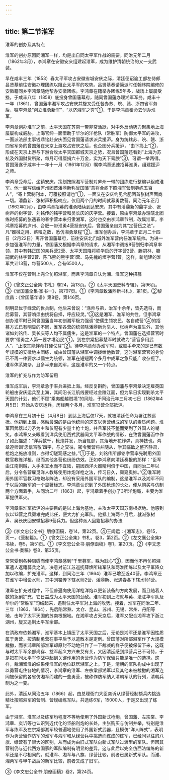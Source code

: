 ```yaml
---
---
---
```

title: 第二节淮军
---



淮军的创办及其特点

淮军的创办原因同湘军一样，均是出自同太平军作战的需要。同治元年二月（1862年3月），李鸿章在安徽安庆组建起淮军，成为维护清朝统治的又一支武装。

早在咸丰三年（1853）春太平军攻占安徽省城安庆之际，清廷便诏谕工部左侍郎吕贤基前往安徽办理团练以阻止太平军的攻势。吕贤基奏请简派时任翰林院编修的安徽籍同乡李鸿章随他帮办安徽团练。李鸿章在籍举办团练5年多，战场上屡屡受挫，于咸丰八年（1858）底投身曾国藩幕府，随同曾国藩办理湘军军务。咸丰十一年（1861），曾国藩率湘军攻占安庆并旋又受任督办苏、皖、赣、浙四省军务后，嘱李鸿章“创立淮勇新军”，“以济湘军之穷”①，于是李鸿章奉命去创办淮军。

李鸿章创办淮军之前，太平天国在苏南一带非常活跃，对中外反动势力聚集地上海屡屡构成威胁。上海官绅一面借助于华尔的洋枪队（常胜军）防御太平军的进攻，一面派法部主事钱鼎铭赴安庆面见曾国藩请求派兵援沪。身为统辖苏、皖、赣、浙四省军务的曾国藩在天京上游攻占安庆之后，也企图分兵援沪，“由下捣上”②，形成在天京上游与下游合攻太平天国都城天京之势，况且曾国藩还看到“上海为苏杭及外国财货所聚，每月可得厘捐六十万金，实为天下膏腴”③，可谓一举两得。曾国藩遂于咸丰十一年十一月（1861年12月）嘱李鸿章迅速招募淮勇，组建援沪之师。

李鸿章受命后，坐镇安庆，策划按照湘军营制对庐州一带的团练进行整编以组成淮军。他一面写信给庐州团首潘鼎新称曾国藩“意将合阁下照湘军营制募练五百人”，“寄上营制刊本，可覆按照请也”①，一面又在安庆约见合肥团首张树声面商一切。潘鼎新、张树声积极响应，仅用两个月的时间就募勇数营。同治元年正月（1862年2月），由李鸿章招募的淮勇陆续到达安庆，其中有潘鼎新的鼎字营、张树声的树字营、刘铭传的铭字营和吴长庆的庆字营。接着，原由李鸿章办理皖北团练时招募的张遇春的春字营本来归隶湘军，这时也交由李鸿章节制，改属淮军。李鸿章招募的庐州、合肥一带淮勇4营抵安庆后，曾国藩亲自为其“定营伍之法”，凡“器械之用、薪粮之数，悉仿湘勇章程”②。淮军创办后，李鸿章于正月二十四日（2月22日）离开曾国藩幕府，前往安庆北门城外淮军营内任淮军统帅。为进一步加强淮军的力量，曾国藩又根据李鸿章的请求，从湘军中调拨8营划归李鸿章率领，其中有韩正国的亲兵营2营、太平天国降将程学启的开字营2营、滕嗣林、滕嗣武的林字营2营、陈飞熊的熊字营1营、马先槐的垣字营1营。这样，新组建的淮军共计13营，每营500人，合有6500人。

淮军不仅在营制上完全仿照湘军，而且李鸿章自认为湘、淮军这种招募

①《曾文正公全集·书札》卷24，第13页。②《太平天国史料专辑》，第96页。③《曾国藩全集·家书一》，第797页。①《李鸿章致潘鼎新书札》，第1页。②黎庶昌：《曾国藩年谱》第8卷，第146页。

制明显优于绿营的世兵制，他后来曾说：“涤帅与弟，治军十余年，皆先选将，而后募营，其营哨须由统将自择，呼应较灵。”③这是湘军、淮军的共性。但李鸿章创办淮军时已同曾国藩当年初创湘军极力强调“使儒生领农民，各自成营”④的招募方式已有明显的不同，淮军各营的统领除潘鼎新为举人、张树声为禀生外，其他诸如刘铭传、吴长庆等人均不属儒生，这是淮军的一个特点。曾国藩在选择营官时要求“带勇之人第一要才堪治民”①。到左宗棠招募楚军时就改为“营官多用武人”，“止取其能拌命打硬仗耳”②。待李鸿章创办淮军时，或顺手牵来的是已有数年规模的安徽地主团练，或由曾国藩从湘军中调拨给他数营，这时湘军营官的身份已不再一律要求以儒生为统领，淮军在短短两个多月中成军之急只能广收杂揽了。淮军体系繁杂，且多半来自湘军，这是淮军的又一个特点。

淮军的扩充与作为防军留用

淮军成军后，李鸿章急于率兵进抵上海。经反复斟酌，曾国藩与李鸿章决定雇英国轮船由安庆运兵至上海，其间沿长江航线要经过金陵江面，但为早日实现剿杀太平天国的计划，他们不顾“乘夷船越贼境”的风险，于同治元年三月初七日（1862年4月5日）开始从安庆运兵，历经两个多月，淮军13营全部抵沪。

李鸿章在三月初十日（4月8日）到达上海后仅17天，就被清廷任命为署江苏巡抚。他初到上海，感触最深的是由他统帅的这支以勇营组成的军队的素质问题。淮军因武器以刀矛为主和仅配有少量土枪土炮，并且军装不整而受到了外国人的嘲笑。李鸿章又亲眼看到洋兵使用西式武器同太平军作战的情形，在致曾国藩函中作了如此描述：“洋兵数千，枪炮并发，所当辄靡，其落地开花炸弹，真神技也。鸿章遵师训‘忠信笃敬’四字，与之交往，密令我营将弁随从，学其临敌之整齐静肃，枪炮之施放准则，亦得切磋观感之益。”①于是，刘铭传所部铭字营率先聘用外国教官教练洋枪，继而其他各营也纷纷仿效。正如李鸿章向清廷奏报的那样：“臣军由江南剿贼，入手本宜水而不宜陆，嗣因西洋火器精利倍于中国，自同治二年以后，分令各营雇觅洋人教练使用炸炮洋枪之法，传习日久，颇窥奥妙。”②淮军聘用外国军官教习枪炮与阵法，却没有采用外国军队的编制，这是淮军以及湘军不同于以后的新军的一个显著标志。李鸿章认识到了外国枪炮的长处，便从购买与仿制两个方面着手，从同治二年（1863）起，李鸿章着手创办了3所洋炮局，主要为淮军提供军火。

李鸿章率淮军抵沪的主要目的是以上海为基地，主攻太平天国苏南根据地。他感到仅以13营之兵颇难完成此任，便大力扩充军队。他抵上海两个月后，就派张树声、吴长庆回安徽招募9营兵力。但这种派人回籍招募的办法

③《李文忠公全书》朋僚函稿，卷14，第22页。④王闿运：《湘军志》，卷15，页一，《营制篇》。①《曾文正公全集》书札，卷3，第2页。②《左文襄公全集》书牍，卷5，第51页。①《李文忠公全书·朋僚函稿》卷1，第20页。②《李文忠公全书·奏稿》卷8，第35页。

常常受到各种阻碍而使李鸿章感到“千里募军，殊为耽心”③，因而他不再仿照湘军遣人返籍募兵之法，决意对前江苏巡抚薛焕所辖军队和两淮团练以及太平军降众加以改编，扩充淮军。这样，到同治三年（1864）淮军已增至近40营。李鸿章还在淮军中增设水师，其中刘铭传下辖水师2营，潘鼎新、张遇春各下辖水师1营。

淮军在扩充过程中，不但普遍向使用洋枪洋炮以更新装备的方向发展，而且随着人数的急剧扩充，它日益成为太平天国的劲敌。淮军初到上海就与英、法驻华军队及华尔的“常胜军”勾结起来，遏制住太平军对上海的攻势。接着，淮军在同治二年、三年（1863、1864），先后陷常熟、太仓、昆山、苏州、无锡、常州、丹阳等地，击垮了太平天国的苏南根据地。在湘军攻占天京后，淮军又配合湘军攻下浙江湖州，旋又追剿太平军余部。

在清政府依赖湘军、淮军基本上镇压了太平天国之后，无论是湘军还是淮军因性质属于勇营，按清制勇营在事平后予以遣散本是定例。曾国藩对所部湘军作了大规模裁撤，而李鸿章所部淮军却原封不动地只作了一下裁减的样子便被保留下来，这既与时太平军余部尚存、捻军起义方兴未艾有关，又因清廷感到绿营兵已不可恃，于是把在同太平军作战中起到关键作用的勇营作为防军保留只能是唯一的选择。这样，裁湘留淮的结果使淮军的地位跃居湘军之上。于是，清朝的军队构成中出现了以勇营屯住各地的情况，李鸿章的淮军、左宗棠部湘军以及其他未被裁撤的湘军连同被保留的各省仿湘军而建的一些勇营，被称作防军纳入清朝军队的行列，清朝兵制为之一变。

此外，清廷从同治五年（1866）起，由总理衙门大臣奕䜣从绿营经制额兵内挑选精壮按照湘军的营制、营规编练军队，共选练6军，15000人，于是又出现了练军。

由于湘军、淮军以及练军均程度不等地使用了外国新式枪炮，曾国藩、左宗棠、李鸿章、奕䜣等也认识到近代化的坚船利炮的长处，主张购买与仿制并举，特别是淮军与练军及左宗棠部湘军较普遍地使用了外国新式武器，且模仿“洋人阵式”，表明作为勇营留作防军的淮军与湘军和从绿营兵中挑选而练成的练军，已经同以往的八旗、绿营有了很大的区别，从而成为由旧式军队向新式军队过渡型的军队。但因其营制仍与近代西方国家的军队编制有明显的差异，这与此后以完全仿西法编练的新军还是不尽相同的。就淮军、湘军与八旗、绿营比较，前者已属新式军队。而淮、湘两军与甲午战后的新军比较，前者又成了旧军。

③《李文忠公全书·朋僚函稿》卷2，第24页。